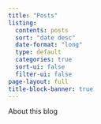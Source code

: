 ```yaml
---
title: "Posts"
listing:
  contents: posts
  sort: "date desc"
  date-format: "long"
  type: default
  categories: true
  sort-ui: false
  filter-ui: false
page-layout: full
title-block-banner: true
---
```


About this blog
